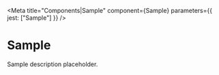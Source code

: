 
<Meta
  title="Components|Sample"
  component={Sample}
  parameters={{ jest: ["Sample"] }}
/>

# Sample

Sample description placeholder.

<Preview>
  <Story name="default">
    <Sample />
  </Story>
</Preview>

<Props of={Sample} />